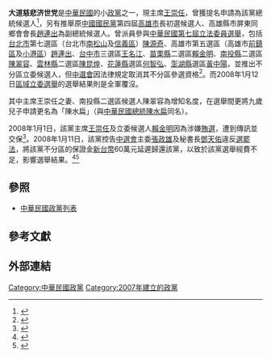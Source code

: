 {{Infobox political party
|name          = 大道慈悲濟世黨
|lang1         = 
|name_lang1    = 
|logo = 
|flag  = 
|colorcode = black
|leader1_title = [[主席|主席]]
|leader1_name  = [[王崇任|王崇任]]
|foundation =  2007年9月22日
|predecessor = 
|headquarters  = {{ROC}}[[南投縣|南投縣]][[南投市|南投市]]三和里中興路632號
|think_tank = 
|student_wing  = 
|youth_wing = 
|membership_year = 
|membership    = 
| ideology = 
| position     = 
|international = 
|website       = 
|country = 中華民國
}}
'''大道慈悲济世党'''是[[中華民國|中華民國]]的小[[政黨|政黨]]之一，現主席[[王崇任|王崇任]]，曾獲提名申請為該黨總統候選人<ref>{{cite news|url=http://news.yam.com/cna/politics/200711/20071113949794.html|title=大道慈悲濟世黨主席申請為總統被連署人|publisher=[[中央社|中央社]]|date=2007年11月13日|accessdate=2008-01-28}}</ref>，另有推舉原[[中國國民黨|中國國民黨]]第四屆[[高雄市|高雄市]]長初選候選人、高雄縣市屏東同鄉會會長[[趙連出|趙連出]]為副總統候選人。曾派員參與[[中華民國第七屆立法委員選舉|中華民國第七屆立法委員選舉]]，包括[[台北市|台北市]]第七選區（台北市[[松山區_(臺北市)|南松山]]及[[信義區_(臺北市)|信義區]]）[[陳源奇|陳源奇]]、高雄市第五選區（高雄市[[前鎮區|前鎮區]]及[[小港區|小港區]]）[[趙連出|趙連出]]、[[台中市|台中市]]三選區[[王名江|王名江]]、[[苗栗縣|苗栗縣]]二選區[[賴金明|賴金明]]、[[南投縣|南投縣]]二選區[[陳翠容|陳翠容]]、[[雲林縣|雲林縣]]二選區[[陳昆煌|陳昆煌]]、[[花蓮縣|花蓮縣]]選區[[何智弘|何智弘]]、[[澎湖縣|澎湖縣]]選區[[黃中陽|黃中陽]]，並推出不分區立委候選人，但[[中央選舉委員會|中選會]]因法律規定取消其不分區參選資格<ref>{{cite news|url=http://www.ettoday.com/2007/12/12/301-2201002.htm|title=誰無資格？　中選會：大道慈悲濟世黨、鄭素華|author=[[陳思穎|陳思穎]]|publisher=[[東森新聞|東森新聞]]|date=2007年12月12日|accessdate=2008-01-28|archive-date=2008-10-07|archive-url=https://web.archive.org/web/20081007201021/http://www.ettoday.com/2007/12/12/301-2201002.htm|dead-url=no}}</ref>。而2008年1月12日[[中華民國第七屆立法委員選舉|區域立委選舉]]的選舉結果則是全軍覆沒。

其中主席王崇任之妻、南投縣二選區候選人陳翠容為增知名度，在選舉間更將九歲兒子申請更名為「陳水扁」（與[[中華民國總統|中華民國總統]][[陳水扁|陳水扁]]同名）。

2008年1月1日，該黨主席[[王崇任|王崇任]]及立委候選人[[賴金明|賴金明]]因為涉嫌[[賄選|賄選]]，遭到傳訊並交保<ref>{{cite news|title=大道黨總統參選人 涉賄交保|url=http://www.libertytimes.com.tw/2008/new/jan/2/today-p7.htm|publisher=[[自由時報|自由時報]]|author=[[張勳騰|張勳騰]]|date=2008年1月2日|accessdate=2008-01-28|deadurl=yes|archiveurl=https://web.archive.org/web/20080206055310/http://www.libertytimes.com.tw/2008/new/jan/2/today-p7.htm|archivedate=2008年2月6日}}</ref>。2008年1月11日，該黨控告[[中央選舉委員會|中選會]]主委[[張政雄|張政雄]]及秘書長[[鄧天佑|鄧天佑]]違反[[公務人員選舉罷免法|選罷法]]，將該黨不分區的保證金[[新台幣|新台幣]]60萬元延遲歸還該黨，以致於該黨選舉經費不足，影響選舉結果。<ref>{{cite news|url=http://www.epochtimes.com/b5/8/1/11/n1973469.htm|title=大道慈悲濟世黨候選人 控告中選會|publisher=[[大紀元|大紀元]]|date=2008年1月11日|accessdate=2008-01-28|archive-date=2019-06-07|archive-url=https://web.archive.org/web/20190607151623/http://www.epochtimes.com/b5/8/1/11/n1973469.htm|dead-url=no}}</ref><ref>{{cite news|url=http://udn.com/NEWS/DOMESTIC/DOM4/4176958.shtml|title=大道慈悲濟世黨黨工吵鬧討薪資 驚動十餘警|author=[[張家樂|張家樂]]|publisher=[[聯合報|聯合報]]|date=2008年1月12日|accessdate=2008-01-28|archive-date=2008-01-15|archive-url=https://web.archive.org/web/20080115123036/http://udn.com/NEWS/DOMESTIC/DOM4/4176958.shtml|dead-url=no}}</ref>

==參照==
*[[中華民國政黨列表|中華民國政黨列表]]

==參考文獻==
<references />

==外部連結==
{{台灣政黨}}

[[Category:中華民國政黨|Category:中華民國政黨]]
[[Category:2007年建立的政黨|Category:2007年建立的政黨]]